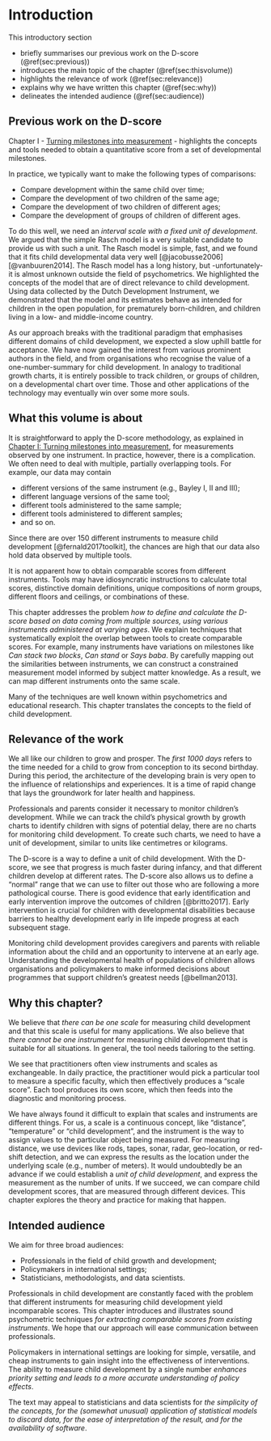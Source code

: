 # Introduction {#ch:introduction2}

```{=html}
<!-- > Author: Stef van Buuren -->
```

This introductory section

-   briefly summarises our previous work on the D-score (\@ref(sec:previous))
-   introduces the main topic of the chapter (\@ref(sec:thisvolume))
-   highlights the relevance of work (\@ref(sec:relevance))
-   explains why we have written this chapter (\@ref(sec:why))
-   delineates the intended audience (\@ref(sec:audience))

## Previous work on the D-score {#sec:previous}

Chapter I - [Turning milestones into measurement](https://d-score.org/dbook1) - highlights the concepts and tools needed to obtain a quantitative score from a set of developmental milestones.

In practice, we typically want to make the following types of comparisons:

-   Compare development within the same child over time;
-   Compare the development of two children of the same age;
-   Compare the development of two children of different ages;
-   Compare the development of groups of children of different ages.

To do this well, we need an *interval scale with a fixed unit of development*. We argued that the simple Rasch model is a very suitable candidate to provide us with such a unit. The Rasch model is simple, fast, and we found that it fits child developmental data very well [@jacobusse2006][@vanbuuren2014]. The Rasch model has a long history, but -unfortunately- it is almost unknown outside the field of psychometrics. We highlighted the concepts of the model that are of direct relevance to child development. Using data collected by the Dutch Development Instrument, we demonstrated that the model and its estimates behave as intended for children in the open population, for prematurely born-children, and children living in a low- and middle-income country.

As our approach breaks with the traditional paradigm that emphasises different domains of child development, we expected a slow uphill battle for acceptance. We have now gained the interest from various prominent authors in the field, and from organisations who recognise the value of a one-number-summary for child development. In analogy to traditional growth charts, it is entirely possible to track children, or groups of children, on a developmental chart over time. Those and other applications of the technology may eventually win over some more souls.

## What this volume is about {#sec:thisvolume}

It is straightforward to apply the D-score methodology, as explained in [Chapter I: Turning milestones into measurement](https://d-score.org/dbook1), for measurements observed by one instrument. In practice, however, there is a complication. We often need to deal with multiple, partially overlapping tools. For example, our data may contain

-   different versions of the same instrument (e.g., Bayley I, II and III);
-   different language versions of the same tool;
-   different tools administered to the same sample;
-   different tools administered to different samples;
-   and so on.

Since there are over 150 different instruments to measure child development [@fernald2017toolkit], the chances are high that our data also hold data observed by multiple tools.

It is not apparent how to obtain comparable scores from different instruments. Tools may have idiosyncratic instructions to calculate total scores, distinctive domain definitions, unique compositions of norm groups, different floors and ceilings, or combinations of these.

This chapter addresses the problem *how to define and calculate the D-score based on data coming from multiple sources, using various instruments administered at varying ages*. We explain techniques that systematically exploit the overlap between tools to create comparable scores. For example, many instruments have variations on milestones like *Can stack two blocks*, *Can stand* or *Says baba*. By carefully mapping out the similarities between instruments, we can construct a constrained measurement model informed by subject matter knowledge. As a result, we can map different instruments onto the same scale.

Many of the techniques are well known within psychometrics and educational research. This chapter translates the concepts to the field of child development.

## Relevance of the work {#sec:relevance}

<!--- Also add some remarks or links to the SDG 4.2.1; its part of the relevance for this work --->

We all like our children to grow and prosper. The *first 1000 days* refers to the time needed for a child to grow from conception to its second birthday. During this period, the architecture of the developing brain is very open to the influence of relationships and experiences. It is a time of rapid change that lays the groundwork for later health and happiness.

Professionals and parents consider it necessary to monitor children's development. While we can track the child's physical growth by growth charts to identify children with signs of potential delay, there are no charts for monitoring child development. To create such charts, we need to have a unit of development, similar to units like centimetres or kilograms.

The D-score is a way to define a unit of child development. With the D-score, we see that progress is much faster during infancy, and that different children develop at different rates. The D-score also allows us to define a "normal" range that we can use to filter out those who are following a more pathological course. There is good evidence that early identification and early intervention improve the outcomes of children [@britto2017]. Early intervention is crucial for children with developmental disabilities because barriers to healthy development early in life impede progress at each subsequent stage.

Monitoring child development provides caregivers and parents with reliable information about the child and an opportunity to intervene at an early age. Understanding the developmental health of populations of children allows organisations and policymakers to make informed decisions about programmes that support children's greatest needs [@bellman2013].

## Why this chapter? {#sec:why}

We believe that *there can be one scale* for measuring child development and that this scale is useful for many applications. We also believe that *there cannot be one instrument* for measuring child development that is suitable for all situations. In general, the tool needs tailoring to the setting.

We see that practitioners often view instruments and scales as exchangeable. In daily practice, the practitioner would pick a particular tool to measure a specific faculty, which then effectively produces a "scale score". Each tool produces its own score, which then feeds into the diagnostic and monitoring process.

We have always found it difficult to explain that scales and instruments are different things. For us, a scale is a continuous concept, like "distance", "temperature" or "child development", and the instrument is the way to assign values to the particular object being measured. For measuring distance, we use devices like rods, tapes, sonar, radar, geo-location, or red-shift detection, and we can express the results as the location under the underlying scale (e.g., number of meters). It would undoubtedly be an advance if we could establish a *unit of child development*, and express the measurement as the number of units. If we succeed, we can compare child development scores, that are measured through different devices. This chapter explores the theory and practice for making that happen.

## Intended audience {#sec:audience}

We aim for three broad audiences:

-   Professionals in the field of child growth and development;
-   Policymakers in international settings;
-   Statisticians, methodologists, and data scientists.

Professionals in child development are constantly faced with the problem that different instruments for measuring child development yield incomparable scores. This chapter introduces and illustrates sound psychometric techniques *for extracting comparable scores from existing instruments*. We hope that our approach will ease communication between professionals.

Policymakers in international settings are looking for simple, versatile, and cheap instruments to gain insight into the effectiveness of interventions. The ability to measure child development by a single number *enhances priority setting and leads to a more accurate understanding of policy effects*.

The text may appeal to statisticians and data scientists for *the simplicity of the concepts, for the (somewhat unusual) application of statistical models to discard data, for the ease of interpretation of the result, and for the availability of software*.
